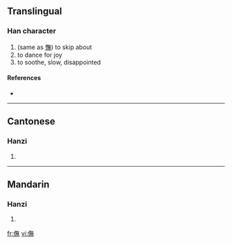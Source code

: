 ==Translingual==

===Han character===
{{Han char|rn=9|rad=人|as=12|sn=14|four=|canj=人人廿火 (OOTF)}}

# (same as [[憮]]) to skip about
# to dance for joy
# to soothe, slow, disappointed

====References====
* {{Han ref|kx=0117.130|hdz=10220.020|uh=3487|ud=13447}}

----

==Cantonese==

===Hanzi===
{{yue-hanzi|jyut=|y=ng5}}

# {{defn|Cantonese|sort=人12}}

----

==Mandarin==

===Hanzi===
{{cmn-hanzi|pin=[[mù]] ([[mu4]]), [[wǔ]] ([[wu3]])|wg=mu<sup>4</sup>, wu<sup>3</sup>}}

# {{defn|Mandarin|sort=人12}}

[[fr:㒇]]
[[vi:㒇]]